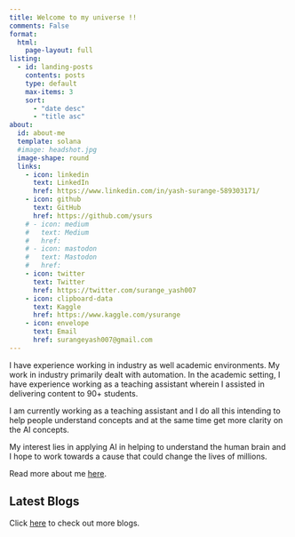 ```yaml
---
title: Welcome to my universe !!
comments: False
format:
  html:
    page-layout: full
listing:
  - id: landing-posts
    contents: posts
    type: default
    max-items: 3
    sort: 
      - "date desc"
      - "title asc"
about:
  id: about-me
  template: solana
  #image: headshot.jpg
  image-shape: round
  links:
    - icon: linkedin
      text: LinkedIn
      href: https://www.linkedin.com/in/yash-surange-589303171/
    - icon: github
      text: GitHub
      href: https://github.com/ysurs
    # - icon: medium
    #   text: Medium
    #   href:  
    # - icon: mastodon
    #   text: Mastodon
    #   href: 
    - icon: twitter
      text: Twitter
      href: https://twitter.com/surange_yash007
    - icon: clipboard-data
      text: Kaggle
      href: https://www.kaggle.com/ysurange
    - icon: envelope
      text: Email
      href: surangeyash007@gmail.com
---
```


:::{#about-me}
I have experience working in industry as well academic environments. My work in industry primarily dealt with automation. In the academic setting, I have experience working as a teaching assistant wherein I assisted in delivering content to 90+ students.

I am currently working as a teaching assistant and I do all this intending to help people understand concepts and at the same time get more clarity on the AI concepts.

My interest lies in applying AI in helping to understand the human brain and I hope to work towards a cause that could change the lives of millions.

Read more about me [here](about.qmd).
:::

:::::{.grid}
::::{.g-col-12 .g-col-md-12}
## Latest Blogs
Click [here](blog.qmd) to check out more blogs.

:::{#landing-posts}
:::
::::
:::::